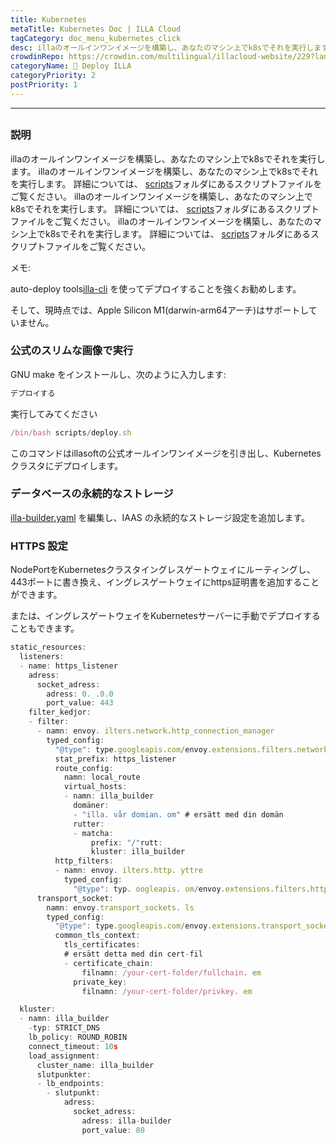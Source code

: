 ```yaml
---
title: Kubernetes
metaTitle: Kubernetes Doc | ILLA Cloud
tagCategory: doc_menu_kubernetes_click
desc: illaのオールインワンイメージを構築し、あなたのマシン上でk8sでそれを実行します。
crowdinRepo: https://crowdin.com/multilingual/illacloud-website/229?languages=ja&filter=basic&value=0
categoryName: 👷 Deploy ILLA
categoryPriority: 2
postPriority: 1
---
```


* * *

## <h2 hidden>Kubernetes</h2>

### 説明

illaのオールインワンイメージを構築し、あなたのマシン上でk8sでそれを実行します。 illaのオールインワンイメージを構築し、あなたのマシン上でk8sでそれを実行します。 詳細については、 [scripts](https://github.com/illacloud/deploy-illa-manually/blob/main/kubernetes/scripts)フォルダにあるスクリプトファイルをご覧ください。 illaのオールインワンイメージを構築し、あなたのマシン上でk8sでそれを実行します。 詳細については、 [scripts](https://github.com/illacloud/deploy-illa-manually/blob/main/kubernetes/scripts)フォルダにあるスクリプトファイルをご覧ください。 illaのオールインワンイメージを構築し、あなたのマシン上でk8sでそれを実行します。 詳細については、 [scripts](https://github.com/illacloud/deploy-illa-manually/blob/main/kubernetes/scripts)フォルダにあるスクリプトファイルをご覧ください。

メモ:

auto-deploy tools[illa-cli](https://github.com/illacloud/illa) を使ってデプロイすることを強くお勧めします。

そして、現時点では、Apple Silicon M1(darwin-arm64アーチ)はサポートしていません。

### 公式のスリムな画像で実行

GNU make をインストールし、次のように入力します:

```jsx
デプロイする
```

実行してみてください

```jsx
/bin/bash scripts/deploy.sh
```

このコマンドはillasoftの公式オールインワンイメージを引き出し、Kubernetesクラスタにデプロイします。

### データベースの永続的なストレージ

[illa-builder.yaml](https://github.com/illacloud/deploy-illa-manually/blob/main/kubernetes/illa-builder.yaml) を編集し、IAAS の永続的なストレージ設定を追加します。

### HTTPS 設定

NodePortをKubernetesクラスタイングレスゲートウェイにルーティングし、443ポートに書き換え、イングレスゲートウェイにhttps証明書を追加することができます。

または、イングレスゲートウェイをKubernetesサーバーに手動でデプロイすることもできます。

```jsx
static_resources:
  listeners:
  - name: https_listener
    adress:
      socket_adress:
        adress: 0. .0.0
        port_value: 443
    filter_kedjor:
    - filter:
      - namn: envoy. ilters.network.http_connection_manager
        typed_config:
          "@type": type.googleapis.com/envoy.extensions.filters.network.http_connection_manager.v3. ttpConnectionManager
          stat_prefix: https_listener
          route_config:
            namn: local_route
            virtual_hosts:
            - namn: illa_builder
              domäner:
              - "illa. vår domian. om" # ersätt med din domän
              rutter:
              - matcha:
                  prefix: "/"rutt:
                  kluster: illa_builder
          http_filters:
          - namn: envoy. ilters.http. yttre
            typed_config:
              "@type": typ. oogleapis. om/envoy.extensions.filters.http.router.v3.Router
      transport_socket:
        namn: envoy.transport_sockets. ls
        typed_config:
          "@type": type.googleapis.com/envoy.extensions.transport_sockets.tls.v3. ownstreamTlsContext
          common_tls_context:
            tls_certificates:
            # ersätt detta med din cert-fil
            - certificate_chain:
                filnamn: /your-cert-folder/fullchain. em
              private_key:
                filnamn: /your-cert-folder/privkey. em

  kluster:
  - namn: illa_builder
    -typ: STRICT_DNS
    lb_policy: ROUND_ROBIN
    connect_timeout: 10s
    load_assignment:
      cluster_name: illa_builder
      slutpunkter:
      - lb_endpoints:
        - slutpunkt:
            adress:
              socket_adress:
                adress: illa-builder
                port_value: 80
```
